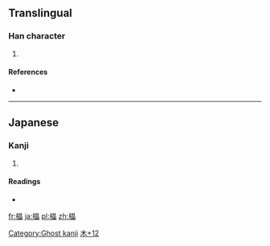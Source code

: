 ==Translingual==

===Han character===
{{Han char|rn=75|rad=木|as=12|sn=16|four=|canj=木日日日 (DAAA)|ids=⿰[[木]][[晶]]}}

# {{defn|Han|sort=木12}}

====References====
* {{Han ref|kx=0555.311|hdz=21291.111|uh=6A78|ud=27256}}

----

==Japanese==

===Kanji===
{{ja-kanji|grade=|rs=木12}}

# {{defn|lang=ja|sort=木12}}

====Readings====
* {{ja-readings|on=[[しょう]] (shō)|kun=}}

[[Category:Ghost kanji]]
[[Category:Japanese-only CJKV Characters|木+12]]

[[fr:橸]]
[[ja:橸]]
[[pl:橸]]
[[zh:橸]]